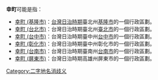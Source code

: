'''幸町'''可能是指：

* [[幸町_(基隆市)|幸町 (基隆市)]]：[[台灣日治時期|台灣日治時期]]臺北州[[基隆市_(州轄市)|基隆市]]的一個行政區劃。
* [[幸町_(台北市)|幸町 (台北市)]]：台灣日治時期臺北州[[臺北市|臺北市]]的一個行政區劃。
* [[幸町_(台中市)|幸町 (台中市)]]：台灣日治時期臺中州[[台中市_(州轄市)|台中市]]的一個行政區劃。
* [[幸町_(彰化市)|幸町 (彰化市)]]：台灣日治時期臺中州彰化市的一個行政區劃。
* [[幸町_(台南市)|幸町 (台南市)]]：台灣日治時期臺南州[[台南市_(州轄市)|台南市]]的一個行政區劃。
* [[幸町_(屏東市)|幸町 (屏東市)]]：台灣日治時期高雄州屏東市的一個行政區劃。

[[Category:二字地名消歧义|Category:二字地名消歧义]]